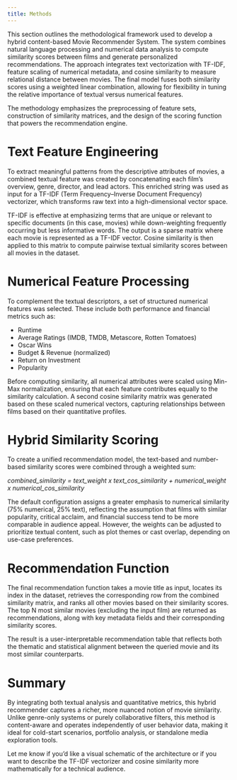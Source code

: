 ```yaml
---
title: Methods
---
```


This section outlines the methodological framework used to develop a hybrid content-based Movie Recommender System. The system combines natural language processing and numerical data analysis to compute similarity scores between films and generate personalized recommendations. The approach integrates text vectorization with TF-IDF, feature scaling of numerical metadata, and cosine similarity to measure relational distance between movies. The final model fuses both similarity scores using a weighted linear combination, allowing for flexibility in tuning the relative importance of textual versus numerical features.

The methodology emphasizes the preprocessing of feature sets, construction of similarity matrices, and the design of the scoring function that powers the recommendation engine.

# Text Feature Engineering

To extract meaningful patterns from the descriptive attributes of movies, a combined textual feature was created by concatenating each film’s overview, genre, director, and lead actors. This enriched string was used as input for a TF-IDF (Term Frequency–Inverse Document Frequency) vectorizer, which transforms raw text into a high-dimensional vector space.

TF-IDF is effective at emphasizing terms that are unique or relevant to specific documents (in this case, movies) while down-weighting frequently occurring but less informative words. The output is a sparse matrix where each movie is represented as a TF-IDF vector. Cosine similarity is then applied to this matrix to compute pairwise textual similarity scores between all movies in the dataset.

# Numerical Feature Processing
To complement the textual descriptors, a set of structured numerical features was selected. These include both performance and financial metrics such as:

- Runtime
- Average Ratings (IMDB, TMDB, Metascore, Rotten Tomatoes)
- Oscar Wins
- Budget & Revenue (normalized)
- Return on Investment
- Popularity

Before computing similarity, all numerical attributes were scaled using Min-Max normalization, ensuring that each feature contributes equally to the similarity calculation. A second cosine similarity matrix was generated based on these scaled numerical vectors, capturing relationships between films based on their quantitative profiles.

# Hybrid Similarity Scoring

To create a unified recommendation model, the text-based and number-based similarity scores were combined through a weighted sum:

*combined_similarity = text_weight x text_cos_similarity + numerical_weight x numerical_cos_similarity*

The default configuration assigns a greater emphasis to numerical similarity (75% numerical, 25% text), reflecting the assumption that films with similar popularity, critical acclaim, and financial success tend to be more comparable in audience appeal. However, the weights can be adjusted to prioritize textual content, such as plot themes or cast overlap, depending on use-case preferences.

# Recommendation Function

The final recommendation function takes a movie title as input, locates its index in the dataset, retrieves the corresponding row from the combined similarity matrix, and ranks all other movies based on their similarity scores. The top N most similar movies (excluding the input film) are returned as recommendations, along with key metadata fields and their corresponding similarity scores.

The result is a user-interpretable recommendation table that reflects both the thematic and statistical alignment between the queried movie and its most similar counterparts.

# Summary

By integrating both textual analysis and quantitative metrics, this hybrid recommender captures a richer, more nuanced notion of movie similarity. Unlike genre-only systems or purely collaborative filters, this method is content-aware and operates independently of user behavior data, making it ideal for cold-start scenarios, portfolio analysis, or standalone media exploration tools.

Let me know if you'd like a visual schematic of the architecture or if you want to describe the TF-IDF vectorizer and cosine similarity more mathematically for a technical audience.